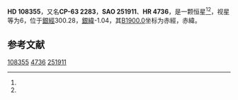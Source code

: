 {{Starbox begin
| name = HD 108355
}}
{{Starbox observe
| epoch = [[J2000.0|J2000.0]]
| constell = {{星座名待查}}<ref name=SIMBAD>{{cite web
 | url=http://simbad.u-strasbg.fr/simbad/sim-id?Ident=HR+4736
 | title=Pulsating variable Star
 | publisher=Centre de Données astronomiques de Strasbourg
 | work=SIMBAD
 | accessdate=2012-07-13
 | archive-date=2016-03-16
 | archive-url=https://web.archive.org/web/20160316090345/http://simbad.u-strasbg.fr/simbad/sim-id?Ident=HR+4736
 | dead-url=no
 }}</ref><ref name=DATA>{{cite web
 | url=http://vizier.u-strasbg.fr/viz-bin/VizieR-5?-out.add=.&-source=5050&-corr=PK=HR&-out.max=9999&HR=4736
 | title=VizieR Detailed Page
 | accessdate=2012-07-13
 | archive-date=2016-03-05
 | archive-url=https://web.archive.org/web/20160305041240/http://vizier.u-strasbg.fr/viz-bin/VizieR-5?-out.add=.&-source=5050&-corr=PK=HR&-out.max=9999&HR=4736
 | dead-url=no
 }}</ref>
| 星官 = 
| ra = {{RA|12|27|24.6}}<ref name=SIMBAD /><ref name=DATA />
| dec = {{DEC|-63|47|21}}<ref name=SIMBAD /><ref name=DATA />
| appmag_v = 6<ref name=SIMBAD /><ref name=DATA />
}}
{{Starbox character
| class = B8IV<ref name=SIMBAD /><ref name=DATA />
| b-v = 0.07<ref name=SIMBAD /><ref name=DATA />
| u-b = <ref name=SIMBAD /><ref name=DATA />
| r-i = <ref name=SIMBAD /><ref name=DATA />
| variable = 
}}
{{Starbox astrometry
| radial_v = 
| prop_mo_ra = 42
| parallax = 
| p_error = 
}}
{{Starbox catalog
| names =CP-63 2283，[[SAO星表|SAO]] 251911，[[HD星表|HD]] 108355，[[HR星表|HR]] 4736}}
{{Starbox reference |Simbad=HR+4736}}
{{Starbox end}}

'''HD 108355'''，又名'''CP-63 2283'''，'''SAO 251911'''、'''HR 4736'''，是一颗恒星<ref name=SIMBAD /><ref name=DATA />，视星等为6，位于[[銀道座標系|銀經]]300.28，[[銀道座標系|銀緯]]-1.04，其[[B1900.0|B1900.0]]坐标为赤經{{RA|12|21|48.9}}，赤緯{{DEC|-63|-1.04|6}}。

== 参考文献 ==
{{reflist}}

{{star-stub}}

[[Category:HD和HDE天體|108355]]
[[Category:HR天體|4736]]
[[Category:SAO天體|251911]]